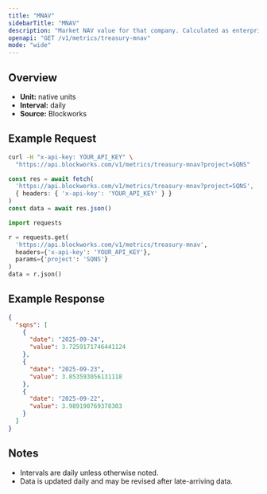 ```yaml
---
title: "MNAV"
sidebarTitle: "MNAV"
description: "Market NAV value for that company. Calculated as enterprise value / NAV"
openapi: "GET /v1/metrics/treasury-mnav"
mode: "wide"
---
```


## Overview

- **Unit:** native units
- **Interval:** daily
- **Source:** Blockworks

## Example Request

<CodeGroup>

```bash cURL
curl -H "x-api-key: YOUR_API_KEY" \
  "https://api.blockworks.com/v1/metrics/treasury-mnav?project=SQNS"
```

```typescript TypeScript
const res = await fetch(
  'https://api.blockworks.com/v1/metrics/treasury-mnav?project=SQNS',
  { headers: { 'x-api-key': 'YOUR_API_KEY' } }
)
const data = await res.json()
```

```python Python
import requests

r = requests.get(
  'https://api.blockworks.com/v1/metrics/treasury-mnav',
  headers={'x-api-key': 'YOUR_API_KEY'},
  params={'project': 'SQNS'}
)
data = r.json()
```

</CodeGroup>

## Example Response

```json
{
  "sqns": [
    {
      "date": "2025-09-24",
      "value": 3.7259171746441124
    },
    {
      "date": "2025-09-23",
      "value": 3.853593056131118
    },
    {
      "date": "2025-09-22",
      "value": 3.989190769378303
    }
  ]
}
```

## Notes
- Intervals are daily unless otherwise noted.
- Data is updated daily and may be revised after late-arriving data.